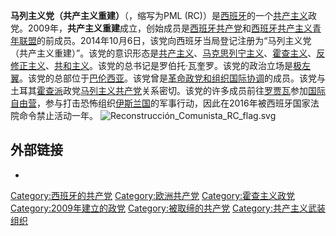 '''马列主义党（共产主义重建）'''（{{lang-es|Partido Marxista-leninista (Reconstrucción Comunista)}}，缩写为PML (RC)）是[[西班牙|西班牙]]的一个[[共产主义|共产主义]]政党。2009年，'''共产主义重建'''成立，创始成员是[[西班牙共产党|西班牙共产党]]和[[西班牙共产主义青年联盟|西班牙共产主义青年联盟]]的前成员。2014年10月6日，该党向西班牙当局登记注册为“马列主义党（共产主义重建）”。该党的意识形态是[[共产主义|共产主义]]、[[马克思列宁主义|马克思列宁主义]]、[[霍查主义|霍查主义]]、[[反修正主义|反修正主义]]、[[共和主义|共和主义]]。该党的总书记是罗伯托·瓦奎罗。该党的政治立场是[[极左翼|极左翼]]。该党的总部位于[[巴伦西亚|巴伦西亚]]。该党曾是[[革命政党和组织国际协调|革命政党和组织国际协调]]的成员。该党与土耳其[[霍查派|霍查派]]政党[[马列主义共产党_(土耳其)|马列主义共产党]]关系密切。该党的许多成员前往[[罗贾瓦|罗贾瓦]]参加[[国际自由营|国际自由营]]，参与打击恐怖组织[[伊斯兰国|伊斯兰国]]的军事行动，因此在2016年被西班牙国家法院命令禁止活动一年。
[[File:Reconstrucción_Comunista_RC_flag.svg|thumb]]

== 外部链接 ==
*{{官方网站|https://reconstruccioncomunista.es/}}

{{欧洲的共产党}}
[[Category:西班牙的共产党|Category:西班牙的共产党]]
[[Category:欧洲共产党|Category:欧洲共产党]]
[[Category:霍查主义政党|Category:霍查主义政党]]
[[Category:2009年建立的政党|Category:2009年建立的政党]]
[[Category:被取缔的共产党|Category:被取缔的共产党]]
[[Category:共产主义武装组织|Category:共产主义武装组织]]